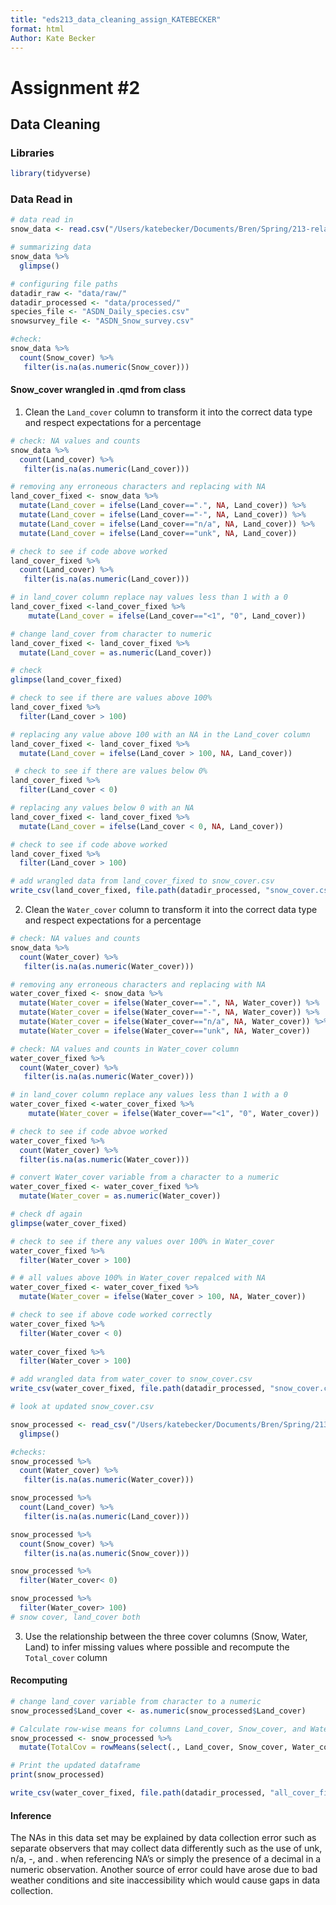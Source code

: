 ```yaml
---
title: "eds213_data_cleaning_assign_KATEBECKER"
format: html
Author: Kate Becker
---
```


# Assignment #2 

## Data Cleaning

### Libraries 
```r
library(tidyverse)
```


### Data Read in
```r
# data read in 
snow_data <- read.csv("/Users/katebecker/Documents/Bren/Spring/213-relational/week2/bren-meds213-data-cleaning/data/processed/snow_cover.csv")

# summarizing data
snow_data %>%
  glimpse()

# configuring file paths 
datadir_raw <- "data/raw/"
datadir_processed <- "data/processed/"
species_file <- "ASDN_Daily_species.csv"
snowsurvey_file <- "ASDN_Snow_survey.csv"
```


```r
#check:
snow_data %>%
  count(Snow_cover) %>%
   filter(is.na(as.numeric(Snow_cover)))
```

#### Snow_cover wrangled in .qmd from class

1. Clean the `Land_cover` column to transform it into the correct data type and respect expectations for a percentage

```r
# check: NA values and counts
snow_data %>%
  count(Land_cover) %>%
   filter(is.na(as.numeric(Land_cover)))

# removing any erroneous characters and replacing with NA
land_cover_fixed <- snow_data %>%
  mutate(Land_cover = ifelse(Land_cover==".", NA, Land_cover)) %>%
  mutate(Land_cover = ifelse(Land_cover=="-", NA, Land_cover)) %>%
  mutate(Land_cover = ifelse(Land_cover=="n/a", NA, Land_cover)) %>%
  mutate(Land_cover = ifelse(Land_cover=="unk", NA, Land_cover))

# check to see if code above worked 
land_cover_fixed %>%
  count(Land_cover) %>%
   filter(is.na(as.numeric(Land_cover)))
```


```r
# in land_cover column replace nay values less than 1 with a 0
land_cover_fixed <-land_cover_fixed %>% 
    mutate(Land_cover = ifelse(Land_cover=="<1", "0", Land_cover))

# change land_cover from character to numeric 
land_cover_fixed <- land_cover_fixed %>%
  mutate(Land_cover = as.numeric(Land_cover))

# check
glimpse(land_cover_fixed)

# check to see if there are values above 100%
land_cover_fixed %>%
  filter(Land_cover > 100)

# replacing any value above 100 with an NA in the Land_cover column
land_cover_fixed <- land_cover_fixed %>%
  mutate(Land_cover = ifelse(Land_cover > 100, NA, Land_cover))

 # check to see if there are values below 0%
land_cover_fixed %>%
  filter(Land_cover < 0) 

# replacing any values below 0 with an NA
land_cover_fixed <- land_cover_fixed %>%
  mutate(Land_cover = ifelse(Land_cover < 0, NA, Land_cover))

# check to see if code above worked
land_cover_fixed %>%
  filter(Land_cover > 100) 

# add wrangled data from land_cover_fixed to snow_cover.csv 
write_csv(land_cover_fixed, file.path(datadir_processed, "snow_cover.csv"))

```


2. Clean the `Water_cover` column to transform it into the correct data type and respect expectations for a percentage

```r
# check: NA values and counts
snow_data %>%
  count(Water_cover) %>%
   filter(is.na(as.numeric(Water_cover)))

# removing any erroneous characters and replacing with NA
water_cover_fixed <- snow_data %>%
  mutate(Water_cover = ifelse(Water_cover==".", NA, Water_cover)) %>%
  mutate(Water_cover = ifelse(Water_cover=="-", NA, Water_cover)) %>%
  mutate(Water_cover = ifelse(Water_cover=="n/a", NA, Water_cover)) %>%
  mutate(Water_cover = ifelse(Water_cover=="unk", NA, Water_cover))

# check: NA values and counts in Water_cover column
water_cover_fixed %>%
  count(Water_cover) %>%
   filter(is.na(as.numeric(Water_cover)))

# in land_cover column replace any values less than 1 with a 0
water_cover_fixed <-water_cover_fixed %>% 
    mutate(Water_cover = ifelse(Water_cover=="<1", "0", Water_cover))

# check to see if code abvoe worked 
water_cover_fixed %>%
  count(Water_cover) %>%
  filter(is.na(as.numeric(Water_cover))) 

# convert Water_cover variable from a character to a numeric
water_cover_fixed <- water_cover_fixed %>%
  mutate(Water_cover = as.numeric(Water_cover))

# check df again
glimpse(water_cover_fixed)

# check to see if there any values over 100% in Water_cover
water_cover_fixed %>%
  filter(Water_cover > 100)

# # all values above 100% in Water_cover repalced with NA
water_cover_fixed <- water_cover_fixed %>%
  mutate(Water_cover = ifelse(Water_cover > 100, NA, Water_cover))

# check to see if above code worked correctly
water_cover_fixed %>%
  filter(Water_cover < 0)
 
water_cover_fixed %>%
  filter(Water_cover > 100)

# add wrangled data from water_cover to snow_cover.csv 
write_csv(water_cover_fixed, file.path(datadir_processed, "snow_cover.csv"))

```

```r
# look at updated snow_cover.csv

snow_processed <- read_csv("/Users/katebecker/Documents/Bren/Spring/213-relational/week2/bren-meds213-data-cleaning/data/processed/snow_cover.csv") %>%
  glimpse()
```


```r
#checks: 
snow_processed %>%
  count(Water_cover) %>%
   filter(is.na(as.numeric(Water_cover)))

snow_processed %>%
  count(Land_cover) %>%
   filter(is.na(as.numeric(Land_cover)))

snow_processed %>%
  count(Snow_cover) %>%
   filter(is.na(as.numeric(Snow_cover)))

snow_processed %>%
  filter(Water_cover< 0) 

snow_processed %>%
  filter(Water_cover> 100) 
# snow cover, land_cover both 


```

3. Use the relationship between the three cover columns (Snow, Water, Land) to infer missing values where possible and recompute the `Total_cover` column

#### Recomputing
```r
# change land_cover variable from character to a numeric 
snow_processed$Land_cover <- as.numeric(snow_processed$Land_cover)

# Calculate row-wise means for columns Land_cover, Snow_cover, and Water_cover
snow_processed <- snow_processed %>%
  mutate(TotalCov = rowMeans(select(., Land_cover, Snow_cover, Water_cover), na.rm = TRUE))

# Print the updated dataframe
print(snow_processed)


```

```r
write_csv(water_cover_fixed, file.path(datadir_processed, "all_cover_fixed.KATEBECKER.csv"))
```

#### Inference

The NAs in this data set may be explained by data collection error such as separate observers that may collect data differently such as the use of unk, n/a, -, and . when referencing NA's or simply the presence of a decimal in a numeric observation. Another source of error could have arose due to bad weather conditions and site inaccessibility which would cause gaps in data collection. 
